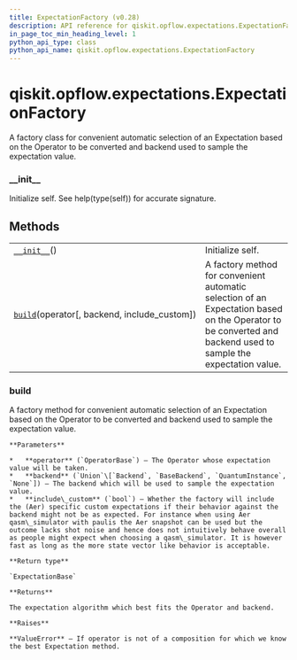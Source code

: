 ```yaml
---
title: ExpectationFactory (v0.28)
description: API reference for qiskit.opflow.expectations.ExpectationFactory in qiskit v0.28
in_page_toc_min_heading_level: 1
python_api_type: class
python_api_name: qiskit.opflow.expectations.ExpectationFactory
---
```


<span id="qiskit-opflow-expectations-expectationfactory" />

# qiskit.opflow\.expectations.ExpectationFactory

<Class id="qiskit.opflow.expectations.ExpectationFactory" isDedicatedPage={true} github="https://github.com/qiskit/qiskit/tree/stable/0.18/qiskit/opflow/expectations/expectation_factory.py" signature="ExpectationFactory" modifiers="class">
  A factory class for convenient automatic selection of an Expectation based on the Operator to be converted and backend used to sample the expectation value.

  ### \_\_init\_\_

  <Function id="qiskit.opflow.expectations.ExpectationFactory.__init__" signature="__init__()">
    Initialize self. See help(type(self)) for accurate signature.
  </Function>

  ## Methods

  |                                                                                                                                                              |                                                                                                                                                               |
  | ------------------------------------------------------------------------------------------------------------------------------------------------------------ | ------------------------------------------------------------------------------------------------------------------------------------------------------------- |
  | [`__init__`](#qiskit.opflow.expectations.ExpectationFactory.__init__ "qiskit.opflow.expectations.ExpectationFactory.__init__")()                             | Initialize self.                                                                                                                                              |
  | [`build`](#qiskit.opflow.expectations.ExpectationFactory.build "qiskit.opflow.expectations.ExpectationFactory.build")(operator\[, backend, include\_custom]) | A factory method for convenient automatic selection of an Expectation based on the Operator to be converted and backend used to sample the expectation value. |

  ### build

  <Function id="qiskit.opflow.expectations.ExpectationFactory.build" signature="build(operator, backend=None, include_custom=True)" modifiers="static">
    A factory method for convenient automatic selection of an Expectation based on the Operator to be converted and backend used to sample the expectation value.

    **Parameters**

    *   **operator** (`OperatorBase`) – The Operator whose expectation value will be taken.
    *   **backend** (`Union`\[`Backend`, `BaseBackend`, `QuantumInstance`, `None`]) – The backend which will be used to sample the expectation value.
    *   **include\_custom** (`bool`) – Whether the factory will include the (Aer) specific custom expectations if their behavior against the backend might not be as expected. For instance when using Aer qasm\_simulator with paulis the Aer snapshot can be used but the outcome lacks shot noise and hence does not intuitively behave overall as people might expect when choosing a qasm\_simulator. It is however fast as long as the more state vector like behavior is acceptable.

    **Return type**

    `ExpectationBase`

    **Returns**

    The expectation algorithm which best fits the Operator and backend.

    **Raises**

    **ValueError** – If operator is not of a composition for which we know the best Expectation method.
  </Function>
</Class>

